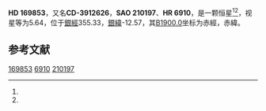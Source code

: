 {{Starbox begin
| name = HD 169853
}}
{{Starbox observe
| epoch = [[J2000.0|J2000.0]]
| constell = {{星座名待查}}<ref name=SIMBAD>{{cite web
 | url=http://simbad.u-strasbg.fr/simbad/sim-id?Ident=HR+6910
 | title=Pulsating variable Star
 | publisher=Centre de Données astronomiques de Strasbourg
 | work=SIMBAD
 | accessdate=2012-07-13
 | archive-date=2016-03-16
 | archive-url=https://web.archive.org/web/20160316225337/http://simbad.u-strasbg.fr/simbad/sim-id?Ident=HR+6910
 | dead-url=no
 }}</ref><ref name=DATA>{{cite web
 | url=http://vizier.u-strasbg.fr/viz-bin/VizieR-5?-out.add=.&-source=5050&-corr=PK=HR&-out.max=9999&HR=6910
 | title=VizieR Detailed Page
 | accessdate=2012-07-13
 | archive-date=2016-03-05
 | archive-url=https://web.archive.org/web/20160305221556/http://vizier.u-strasbg.fr/viz-bin/VizieR-5?-out.add=.&-source=5050&-corr=PK=HR&-out.max=9999&HR=6910
 | dead-url=no
 }}</ref>
| 星官 = 
| ra = {{RA|18|28|27.1}}<ref name=SIMBAD /><ref name=DATA />
| dec = {{DEC|-38|59|44}}<ref name=SIMBAD /><ref name=DATA />
| appmag_v = 5.64<ref name=SIMBAD /><ref name=DATA />
}}
{{Starbox character
| class = A2mA2-F0<ref name=SIMBAD /><ref name=DATA />
| b-v = 0.13<ref name=SIMBAD /><ref name=DATA />
| u-b = <ref name=SIMBAD /><ref name=DATA />
| r-i = <ref name=SIMBAD /><ref name=DATA />
| variable = 
}}
{{Starbox astrometry
| radial_v = 
| prop_mo_ra = -21
| parallax = 
| p_error = 
}}
{{Starbox catalog
| names =CD-3912626，[[SAO星表|SAO]] 210197，[[HD星表|HD]] 169853，[[HR星表|HR]] 6910}}
{{Starbox reference |Simbad=HR+6910}}
{{Starbox end}}

'''HD 169853'''，又名'''CD-3912626'''，'''SAO 210197'''、'''HR 6910'''，是一颗恒星<ref name=SIMBAD /><ref name=DATA />，视星等为5.64，位于[[銀道座標系|銀經]]355.33，[[銀道座標系|銀緯]]-12.57，其[[B1900.0|B1900.0]]坐标为赤經{{RA|18|21|32}}，赤緯{{DEC|-39|-12.57|18}}。

== 参考文献 ==
{{reflist}}

{{star-stub}}

[[Category:HD和HDE天體|169853]]
[[Category:HR天體|6910]]
[[Category:SAO天體|210197]]